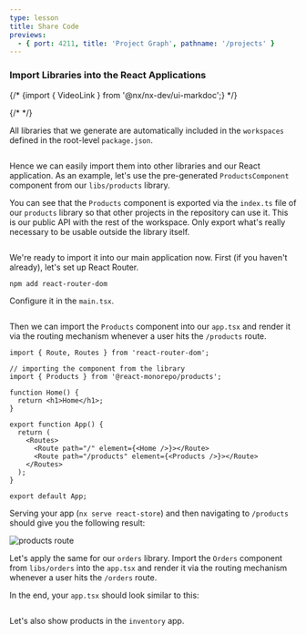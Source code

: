 ```yaml
---
type: lesson
title: Share Code
previews:
  - { port: 4211, title: 'Project Graph', pathname: '/projects' }
---
```


### Import Libraries into the React Applications

{/* {import { VideoLink } from '@nx/nx-dev/ui-markdoc';} */}

{/* <VideoLink link="https://youtu.be/gc4N7kxiA50?t=456"></VideoLink> */}

All libraries that we generate are automatically included in the `workspaces` defined in the root-level `package.json`.

```file:/package.json title="/package.json" collapse={3-53} no-apply

```

Hence we can easily import them into other libraries and our React application. As an example, let's use the pre-generated `ProductsComponent` component from our `libs/products` library.

You can see that the `Products` component is exported via the `index.ts` file of our `products` library so that other projects in the repository can use it. This is our public API with the rest of the workspace. Only export what's really necessary to be usable outside the library itself.

```file:/libs/products/src/index.ts title="/libs/products/src/index.ts"

```

We're ready to import it into our main application now. First (if you haven't already), let's set up React Router.

```shell
npm add react-router-dom
```

Configure it in the `main.tsx`.

```solution:/apps/react-store/src/main.tsx title="/apps/react-store/src/main.tsx"

```

Then we can import the `Products` component into our `app.tsx` and render it via the routing mechanism whenever a user hits the `/products` route.

```tsx title="apps/react-store/src/app/app.tsx"
import { Route, Routes } from 'react-router-dom';

// importing the component from the library
import { Products } from '@react-monorepo/products';

function Home() {
  return <h1>Home</h1>;
}

export function App() {
  return (
    <Routes>
      <Route path="/" element={<Home />}></Route>
      <Route path="/products" element={<Products />}></Route>
    </Routes>
  );
}

export default App;
```

Serving your app (`nx serve react-store`) and then navigating to `/products` should give you the following result:

![products route](/documentation/shared/tutorials/react-tutorial-products-route.png)

Let's apply the same for our `orders` library. Import the `Orders` component from `libs/orders` into the `app.tsx` and render it via the routing mechanism whenever a user hits the `/orders` route.

In the end, your `app.tsx` should look similar to this:

```solution:/apps/react-store/src/app/app.tsx title="/apps/react-store/src/app/app.tsx"

```

Let's also show products in the `inventory` app.

```solution:/apps/inventory/src/app/app.tsx title="/apps/inventory/src/app/app.tsx"

```
